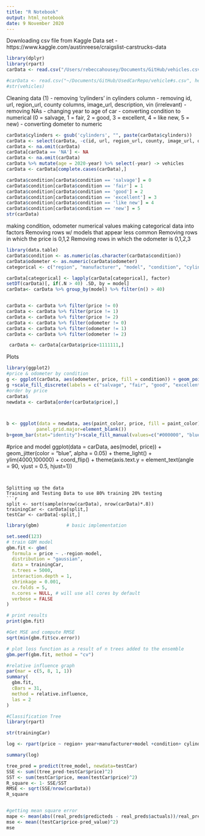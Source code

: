 ```yaml
---
title: "R Notebook"
output: html_notebook
date: 9 November 2020
---
```



Downloading csv file from Kaggle Data set - https://www.kaggle.com/austinreese/craigslist-carstrucks-data

```r
library(dplyr)
library(rpart)
carData <- read.csv("/Users/rebeccahousey/Documents/GitHub/vehicles.csv", header = TRUE, sep = ',' ,na.strings = "", stringsAsFactors = FALSE)

#carData <- read.csv("~/Documents/GitHub/UsedCarRepo/vehicle#s.csv", header = #TRUE, sep = ',' ,na.strings = "", stringsAsFactors = FALSE)
#str(vehicles)
```
Cleaning data (1)
- removing 'cylinders' in cylinders column 
- removing id, url, region_url, county columns, image_url, description, vin (irrelevant)
- removing NAs 
- changing year to age of car
- converting condition to numerical (0 = salvage, 1 = fair, 2 = good, 3 = excellent, 4 = like new, 5 = new)
- converting dometer to numeric 
```r
carData$cylinders <- gsub('cylinders', "", paste(carData$cylinders))
carData <- select(carData, -c(id, url, region_url, county, image_url, description, vin))
carData <- na.omit(carData)
carData[carData == 'NA'] <- NA
carData <- na.omit(carData)
carData %>% mutate(age = 2020-year) %>% select(-year) -> vehicles
carData <- carData[complete.cases(carData),]

carData$condition[carData$condition == 'salvage'] = 0
carData$condition[carData$condition == 'fair'] = 1
carData$condition[carData$condition == 'good'] = 2
carData$condition[carData$condition == 'excellent'] = 3
carData$condition[carData$condition == 'like new'] = 4
carData$condition[carData$condition == 'new'] = 5
str(carData)
```
making condition, odometer numerical values
making categorical data into factors 
Removing rows w/ models that appear less common 
Removing rows in which the price is 0,1,2 
Removing rows in which the odometer is 0,1,2,3
```r
library(data.table)
carData$condition <- as.numeric(as.character(carData$condition))
carData$odometer <- as.numeric(carData$odometer)
categorical <- c("region", "manufacturer", "model", "condition", "cylinders", "fuel", "title_status", "transmission", "drive", "size", "type", "state", "paint_color")

carData[categorical] <- lapply(carData[categorical], factor)
setDT(carData)[, if(.N > 40) .SD, by = model]
carData<- carData %>% group_by(model) %>% filter(n() > 40)


carData <- carData %>% filter(price != 0)
carData <- carData %>% filter(price != 1)
carData <- carData %>% filter(price != 2)
carData <- carData %>% filter(odometer != 0)
carData <- carData %>% filter(odometer != 1)
carData <- carData %>% filter(odometer != 2)

 carData <- carData[carData$price<1111111,]

```
Plots


```r
library(ggplot2)
#price & odometer by condition 
g <- ggplot(carData, aes(odometer, price, fill = condition)) + geom_point(position=position_jitter(h=0.1, w=0.1), shape = 21, alpha = .25, size = 2) + ylim(2400,124000)+xlim(0,250000) 
g +scale_fill_discrete(labels = c("salvage", "fair", "good", "excellent", "like new", "new"))
#order by price
carData$
newdata <- carData[order(carData$price),]



b <- ggplot(data = newdata, aes(paint_color, price, fill = paint_color)) +theme(panel.grid.minor=element_blank(),
           panel.grid.major=element_blank())
b+geom_bar(stat="identity")+scale_fill_manual(values=c("#000000", "blue2" , "brown", "white", "green", "grey", "orange", "purple", "red", "slategrey", "white", "yellow")) +ylim(0,1000000) +coord_flip()

```



#price and model
ggplot(data = carData, aes(model, price)) + geom_jitter(color = "blue", alpha = 0.05) + theme_light() + ylim(4000,100000) + coord_flip() + theme(axis.text.y = element_text(angle = 90, vjust = 0.5, hjust=1))
```


Splitting up the data 
Training and Testing Data to use 80% training 20% testing
```r
split <- sort(sample(nrow(carData), nrow(carData)*.8))
trainingCar <- carData[split,]
testCar <- carData[-split,]

```

```r
library(gbm)          # basic implementation

set.seed(123)
# train GBM model
gbm.fit <- gbm(
  formula = price ~ .-region-model,
  distribution = "gaussian",
  data = trainingCar,
  n.trees = 5000,
  interaction.depth = 1,
  shrinkage = 0.001,
  cv.folds = 5,
  n.cores = NULL, # will use all cores by default
  verbose = FALSE
)  

# print results
print(gbm.fit)

#Get MSE and compute RMSE
sqrt(min(gbm.fit$cv.error))

# plot loss function as a result of n trees added to the ensemble
gbm.perf(gbm.fit, method = "cv")

#relative influence graph
par(mar = c(5, 8, 1, 1))
summary(
  gbm.fit, 
  cBars = 31,
  method = relative.influence,
  las = 2
)
```




```r
#Classification Tree
library(rpart)

str(trainingCar)

log <- rpart(price ~ region+ year+manufacturer+model +condition+ cylinders + fuel + odometer+ title_status+ transmission+drive+ size+ type +paint_color+ state+lat+ long, data = trainingCar, method = "class")
```
```r
summary(log)

```

```r
tree_pred = predict(tree_model, newdata=testCar)
SSE <- sum((tree_pred-testCar$price)^2)
SST <- sum(testCar$price, mean(testCar$price)^2)
R_square <- 1- SSE/SST
RMSE <- sqrt(SSE/nrow(carData))
R_square


#getting mean square error
mape <- mean(abs((real_preds$predicteds - real_preds$actuals))/real_preds$actuals)
mse <- mean((testCar$price-pred_value)^2)
mse
```






